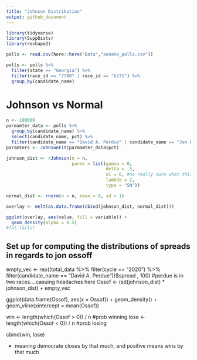 ```yaml
---
title: "Johnson Distribution"
output: github_document
---
```

```r
library(tidyverse)
library(SuppDists)
library(reshape2)
```


```r
polls <- read.csv(here::here("Data","senate_polls.csv"))
```

```r
polls <- polls %>%
  filter(state == "Georgia") %>%
  filter(race_id == "7780" | race_id == "6271") %>%
  group_by(candidate_name)
```

# Johnson vs Normal

```r
n <- 100000
parmamter_data <- polls %>% 
  group_by(candidate_name) %>%
  select(candidate_name, pct) %>%
  filter(candidate_name == "David A. Perdue" | candidate_name == "Jon Ossoff")
paramters <- JohnsonFit(parmamter_data$pct)

johnson_dist <- rJohnson(n = n, 
                         parms = list(gamma = 0, 
                                      delta = .5, 
                                      xi = 0, #no really sure what this parameter is doing...
                                      lambda = 2, 
                                      type = "SN"))

normal_dist <- rnorm(n = n, mean = 0, sd = 1)

overlay <- melt(as.data.frame(cbind(johnson_dist, normal_dist)))

ggplot(overlay, aes(value, fill = variable)) +
  geom_density(alpha = 0.5)
#fat tails!
```

## Set up for computing the distributions of spreads in regards to jon ossoff

empty_vec <- rep((total_data %>% filter(cycle == "2020") %>% filter(candidate_name == "David A. Perdue"))$spread , 100)
#perdue is in two races....casuing headaches here
Ossof <- (sd(johnson_dist) * johnson_dist) + empty_vec

ggplot(data.frame(Ossof), aes(x = Ossof)) +
  geom_density() +
  geom_vline(xintercept = mean(Ossof))

win <- length(which(Ossof > 0)) / n #prob  winning
lose <- length(which(Ossof < 0)) / n #prob  losing

cbind(win, lose)

- meaning democrate closes by that much, and positive means wins by that much

